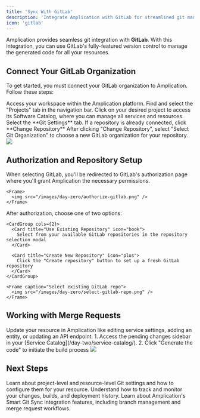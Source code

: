 ```yaml
---
title: 'Sync With GitLab'
description: 'Integrate Amplication with GitLab for streamlined git management for all your resources.'
icon: 'gitlab'
---
```


Amplication provides seamless git integration with **GitLab**.
With this integration, you can use GitLab's fully-featured version control to manage the generated code for all your resources.

## Connect Your GitLab Organization

To get started, you must connect your GitLab organization to Amplication.
Follow these steps:

<Steps>
  <Step title="Navigate to Your Amplication Workspace">
    Access your workspace within the Amplication platform.
  </Step>
  <Step title="Select the 'Projects' Tab">
    Find and select the "Projects" tab in the navigation bar.
  </Step>
  <Step title="Select a specific project's 'Software Catalog'">
    Click on your desired project to access its Software Catalog, where you can manage all services and resources.
  </Step>
  <Step title="Select the 'Git Settings' Tab">
    Select the **Git Settings** tab. If a repository is already connected, click **Change Repository**
  </Step>
  <Step title="Select Git Organization">
    After clicking "Change Repository", select "Select Git Organization" to choose a new GitLab organization for your repository.
  </Step>
</Steps>

<Frame caption="Adding a GitLab organization">
  <img src="/images/day-zero/add-git-org.png" />
</Frame>

## Authorization and Repository Setup

<Steps>
  <Step title="Authorize Access">
    When selecting GitLab, you'll be redirected to GitLab's authorization page where you'll grant Amplication the necessary permissions.
    
    <Frame>
      <img src="/images/day-zero/authorize-gitlab.png" />
    </Frame>
  </Step>

  <Step title="Configure Repository">
    After authorization, choose one of two options:

    <CardGroup cols={2}>
      <Card title="Use Existing Repository" icon="book">
        Select from your available GitLab repositories in the repository selection modal
      </Card>

      <Card title="Create New Repository" icon="plus">
        Click the "Create repository" button to set up a fresh GitLab repository
      </Card>
    </CardGroup>

    <Frame caption="Select existing GitLab repo">
      <img src="/images/day-zero/select-gitlab-repo.png" />
    </Frame>

  </Step>
</Steps>

## Working with Merge Requests

<Steps>
  <Step title="Make Changes">
    Update your resource in Amplication like editing service settings, adding an entity, or updating an API endpoint.
  </Step>
  
  <Step title="Generate Code">
    1. Access the pending changes sidebar in your [Service Catalog](/day-two/service-catalog/).
    2. Click "Generate the code" to initiate the build process
  </Step>
</Steps>

<Frame>
  <img src="/images/day-zero/gitlab-merge-request.png" />
</Frame>

## Next Steps

<CardGroup cols={3}>
  <Card title="Git Configuration Settings" icon="gear" href="/git-configuration-settings">
    Learn about project-level and resource-level Git settings and how to configure them for your resource.
  </Card>

  <Card title="Viewing Commits and Builds" icon="clock-rotate-left" href="/day-one/commits">
    Understand how to track and monitor your changes, builds, and deployment history.
  </Card>

  <Card title="Smart Git Sync" icon="book" href="/day-zero/smart-git-sync">
    Learn about Amplication's Smart Git Sync integration features, including branch management and merge request workflows.
  </Card>
</CardGroup>